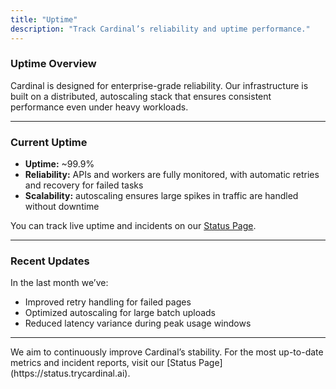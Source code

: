 ```yaml
---
title: "Uptime"
description: "Track Cardinal’s reliability and uptime performance."
---
```


### Uptime Overview

Cardinal is designed for enterprise-grade reliability. Our infrastructure is built on a distributed, autoscaling stack that ensures consistent performance even under heavy workloads.

---

### Current Uptime

- **Uptime:** ~99.9%   
- **Reliability:** APIs and workers are fully monitored, with automatic retries and recovery for failed tasks  
- **Scalability:** autoscaling ensures large spikes in traffic are handled without downtime  

You can track live uptime and incidents on our [Status Page](http://status.trycardinal.ai/).  

---

### Recent Updates

In the last month we’ve:  
- Improved retry handling for failed pages  
- Optimized autoscaling for large batch uploads  
- Reduced latency variance during peak usage windows  

---

<Note>
We aim to continuously improve Cardinal’s stability. For the most up-to-date metrics and incident reports, visit our [Status Page](https://status.trycardinal.ai).
</Note>
